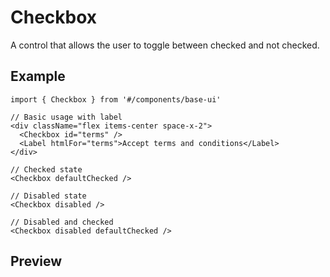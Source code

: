 
<Meta of={Stories} />

# Checkbox

A control that allows the user to toggle between checked and not checked.

## Example

```tsx
import { Checkbox } from '#/components/base-ui'

// Basic usage with label
<div className="flex items-center space-x-2">
  <Checkbox id="terms" />
  <Label htmlFor="terms">Accept terms and conditions</Label>
</div>

// Checked state
<Checkbox defaultChecked />

// Disabled state
<Checkbox disabled />

// Disabled and checked
<Checkbox disabled defaultChecked />
```

## Preview

<Primary />
